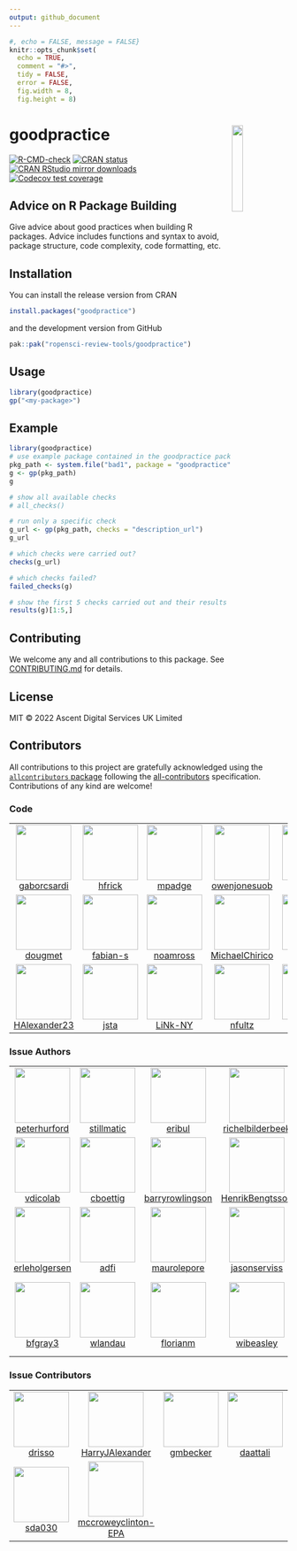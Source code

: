 ```yaml
---
output: github_document
---
```


```r
#, echo = FALSE, message = FALSE}
knitr::opts_chunk$set(
  echo = TRUE,
  comment = "#>",
  tidy = FALSE,
  error = FALSE,
  fig.width = 8,
  fig.height = 8)
```

# goodpractice <img src="man/figures/logo.png" align="right" width="20%" height="20%" />

  <!-- badges: start -->
  [![R-CMD-check](https://github.com/ropensci-review-tools/goodpractice/workflows/R-CMD-check/badge.svg)](https://github.com/ropensci-review-tools/goodpractice/actions)
  [![CRAN status](https://www.r-pkg.org/badges/version/goodpractice)](https://CRAN.R-project.org/package=goodpractice)
  [![CRAN RStudio mirror downloads](https://cranlogs.r-pkg.org/badges/goodpractice)](https://www.r-pkg.org/pkg/goodpractice)
  [![Codecov test coverage](https://codecov.io/gh/ropensci-review-tools/goodpractice/branch/main/graph/badge.svg)](https://app.codecov.io/gh/ropensci-review-tools/goodpractice?branch=main)
  <!-- badges: end -->


## Advice on R Package Building

Give advice about good practices when building R packages. Advice includes
functions and syntax to avoid, package structure, code complexity, code
formatting, etc.

## Installation

You can install the release version from CRAN

```r
install.packages("goodpractice")
```

and the development version from GitHub

```r
pak::pak("ropensci-review-tools/goodpractice")
```

## Usage

```r
library(goodpractice)
gp("<my-package>")
```

## Example

```r
library(goodpractice)
# use example package contained in the goodpractice package
pkg_path <- system.file("bad1", package = "goodpractice")
g <- gp(pkg_path)
g

# show all available checks
# all_checks()

# run only a specific check
g_url <- gp(pkg_path, checks = "description_url")
g_url

# which checks were carried out?
checks(g_url)

# which checks failed?
failed_checks(g)

# show the first 5 checks carried out and their results
results(g)[1:5,]
```

## Contributing

We welcome any and all contributions to this package.
See [CONTRIBUTING.md](https://github.com/ropensci-review-tools/goodpractice/blob/main/.github/CONTRIBUTING.md) for details.

## License

MIT © 2022 Ascent Digital Services UK Limited

## Contributors


<!-- ALL-CONTRIBUTORS-LIST:START - Do not remove or modify this section -->
<!-- prettier-ignore-start -->
<!-- markdownlint-disable -->

All contributions to this project are gratefully acknowledged using the [`allcontributors` package](https://github.com/ropensci/allcontributors) following the [all-contributors](https://allcontributors.org) specification. Contributions of any kind are welcome!

### Code

<table>

<tr>
<td align="center">
<a href="https://github.com/gaborcsardi">
<img src="https://avatars.githubusercontent.com/u/660288?v=4" width="100px;" alt=""/>
</a><br>
<a href="https://github.com/ropensci-review-tools/goodpractice/commits?author=gaborcsardi">gaborcsardi</a>
</td>
<td align="center">
<a href="https://github.com/hfrick">
<img src="https://avatars.githubusercontent.com/u/12950918?v=4" width="100px;" alt=""/>
</a><br>
<a href="https://github.com/ropensci-review-tools/goodpractice/commits?author=hfrick">hfrick</a>
</td>
<td align="center">
<a href="https://github.com/mpadge">
<img src="https://avatars.githubusercontent.com/u/6697851?v=4" width="100px;" alt=""/>
</a><br>
<a href="https://github.com/ropensci-review-tools/goodpractice/commits?author=mpadge">mpadge</a>
</td>
<td align="center">
<a href="https://github.com/owenjonesuob">
<img src="https://avatars.githubusercontent.com/u/21007837?v=4" width="100px;" alt=""/>
</a><br>
<a href="https://github.com/ropensci-review-tools/goodpractice/commits?author=owenjonesuob">owenjonesuob</a>
</td>
<td align="center">
<a href="https://github.com/ddbortoli">
<img src="https://avatars.githubusercontent.com/u/25244497?v=4" width="100px;" alt=""/>
</a><br>
<a href="https://github.com/ropensci-review-tools/goodpractice/commits?author=ddbortoli">ddbortoli</a>
</td>
<td align="center">
<a href="https://github.com/KarinaMarks">
<img src="https://avatars.githubusercontent.com/u/20110563?v=4" width="100px;" alt=""/>
</a><br>
<a href="https://github.com/ropensci-review-tools/goodpractice/commits?author=KarinaMarks">KarinaMarks</a>
</td>
<td align="center">
<a href="https://github.com/olivroy">
<img src="https://avatars.githubusercontent.com/u/52606734?v=4" width="100px;" alt=""/>
</a><br>
<a href="https://github.com/ropensci-review-tools/goodpractice/commits?author=olivroy">olivroy</a>
</td>
</tr>


<tr>
<td align="center">
<a href="https://github.com/dougmet">
<img src="https://avatars.githubusercontent.com/u/5878305?v=4" width="100px;" alt=""/>
</a><br>
<a href="https://github.com/ropensci-review-tools/goodpractice/commits?author=dougmet">dougmet</a>
</td>
<td align="center">
<a href="https://github.com/fabian-s">
<img src="https://avatars.githubusercontent.com/u/998541?v=4" width="100px;" alt=""/>
</a><br>
<a href="https://github.com/ropensci-review-tools/goodpractice/commits?author=fabian-s">fabian-s</a>
</td>
<td align="center">
<a href="https://github.com/noamross">
<img src="https://avatars.githubusercontent.com/u/571752?v=4" width="100px;" alt=""/>
</a><br>
<a href="https://github.com/ropensci-review-tools/goodpractice/commits?author=noamross">noamross</a>
</td>
<td align="center">
<a href="https://github.com/MichaelChirico">
<img src="https://avatars.githubusercontent.com/u/7606389?v=4" width="100px;" alt=""/>
</a><br>
<a href="https://github.com/ropensci-review-tools/goodpractice/commits?author=MichaelChirico">MichaelChirico</a>
</td>
<td align="center">
<a href="https://github.com/fkohrt">
<img src="https://avatars.githubusercontent.com/u/12914806?v=4" width="100px;" alt=""/>
</a><br>
<a href="https://github.com/ropensci-review-tools/goodpractice/commits?author=fkohrt">fkohrt</a>
</td>
<td align="center">
<a href="https://github.com/anasimmons">
<img src="https://avatars.githubusercontent.com/u/95026699?v=4" width="100px;" alt=""/>
</a><br>
<a href="https://github.com/ropensci-review-tools/goodpractice/commits?author=anasimmons">anasimmons</a>
</td>
<td align="center">
<a href="https://github.com/andrewl776">
<img src="https://avatars.githubusercontent.com/u/64008720?v=4" width="100px;" alt=""/>
</a><br>
<a href="https://github.com/ropensci-review-tools/goodpractice/commits?author=andrewl776">andrewl776</a>
</td>
</tr>


<tr>
<td align="center">
<a href="https://github.com/HAlexander23">
<img src="https://avatars.githubusercontent.com/u/70958859?v=4" width="100px;" alt=""/>
</a><br>
<a href="https://github.com/ropensci-review-tools/goodpractice/commits?author=HAlexander23">HAlexander23</a>
</td>
<td align="center">
<a href="https://github.com/jsta">
<img src="https://avatars.githubusercontent.com/u/7844578?v=4" width="100px;" alt=""/>
</a><br>
<a href="https://github.com/ropensci-review-tools/goodpractice/commits?author=jsta">jsta</a>
</td>
<td align="center">
<a href="https://github.com/LiNk-NY">
<img src="https://avatars.githubusercontent.com/u/4392950?v=4" width="100px;" alt=""/>
</a><br>
<a href="https://github.com/ropensci-review-tools/goodpractice/commits?author=LiNk-NY">LiNk-NY</a>
</td>
<td align="center">
<a href="https://github.com/nfultz">
<img src="https://avatars.githubusercontent.com/u/418638?v=4" width="100px;" alt=""/>
</a><br>
<a href="https://github.com/ropensci-review-tools/goodpractice/commits?author=nfultz">nfultz</a>
</td>
<td align="center">
<a href="https://github.com/russHyde">
<img src="https://avatars.githubusercontent.com/u/7734886?v=4" width="100px;" alt=""/>
</a><br>
<a href="https://github.com/ropensci-review-tools/goodpractice/commits?author=russHyde">russHyde</a>
</td>
<td align="center">
<a href="https://github.com/marberts">
<img src="https://avatars.githubusercontent.com/u/62676717?v=4" width="100px;" alt=""/>
</a><br>
<a href="https://github.com/ropensci-review-tools/goodpractice/commits?author=marberts">marberts</a>
</td>
</tr>

</table>


### Issue Authors

<table>

<tr>
<td align="center">
<a href="https://github.com/peterhurford">
<img src="https://avatars.githubusercontent.com/u/5100840?v=4" width="100px;" alt=""/>
</a><br>
<a href="https://github.com/ropensci-review-tools/goodpractice/issues?q=is%3Aissue+author%3Apeterhurford">peterhurford</a>
</td>
<td align="center">
<a href="https://github.com/stillmatic">
<img src="https://avatars.githubusercontent.com/u/4743676?u=ac3fc940694e8fea8013e09465b70ba9980e1482&v=4" width="100px;" alt=""/>
</a><br>
<a href="https://github.com/ropensci-review-tools/goodpractice/issues?q=is%3Aissue+author%3Astillmatic">stillmatic</a>
</td>
<td align="center">
<a href="https://github.com/eribul">
<img src="https://avatars.githubusercontent.com/u/7790927?u=b673c206f8bd2cc32217318673b347b5ae09cf9d&v=4" width="100px;" alt=""/>
</a><br>
<a href="https://github.com/ropensci-review-tools/goodpractice/issues?q=is%3Aissue+author%3Aeribul">eribul</a>
</td>
<td align="center">
<a href="https://github.com/richelbilderbeek">
<img src="https://avatars.githubusercontent.com/u/2098230?u=eb0321e52ef07f95057edef9a69350878b4e7a0d&v=4" width="100px;" alt=""/>
</a><br>
<a href="https://github.com/ropensci-review-tools/goodpractice/issues?q=is%3Aissue+author%3Arichelbilderbeek">richelbilderbeek</a>
</td>
<td align="center">
<a href="https://github.com/nathaneastwood">
<img src="https://avatars.githubusercontent.com/u/9799530?u=59f2fcbe9ba5ec17471672f351e10014fbd92068&v=4" width="100px;" alt=""/>
</a><br>
<a href="https://github.com/ropensci-review-tools/goodpractice/issues?q=is%3Aissue+author%3Anathaneastwood">nathaneastwood</a>
</td>
<td align="center">
<a href="https://github.com/daroczig">
<img src="https://avatars.githubusercontent.com/u/495736?u=0b78c574d39075f2b7e0b8c059cf3be834241a95&v=4" width="100px;" alt=""/>
</a><br>
<a href="https://github.com/ropensci-review-tools/goodpractice/issues?q=is%3Aissue+author%3Adaroczig">daroczig</a>
</td>
<td align="center">
<a href="https://github.com/mdozmorov">
<img src="https://avatars.githubusercontent.com/u/864945?u=73720ea73dedcc007bc666956113fc22d3d3cac2&v=4" width="100px;" alt=""/>
</a><br>
<a href="https://github.com/ropensci-review-tools/goodpractice/issues?q=is%3Aissue+author%3Amdozmorov">mdozmorov</a>
</td>
</tr>


<tr>
<td align="center">
<a href="https://github.com/vdicolab">
<img src="https://avatars.githubusercontent.com/u/5879492?u=47750b7543a8a588494ef89aa7db563a3a8c6384&v=4" width="100px;" alt=""/>
</a><br>
<a href="https://github.com/ropensci-review-tools/goodpractice/issues?q=is%3Aissue+author%3Avdicolab">vdicolab</a>
</td>
<td align="center">
<a href="https://github.com/cboettig">
<img src="https://avatars.githubusercontent.com/u/222586?u=dfbe54d3b4d538dc2a8c276bb5545fdf4684752f&v=4" width="100px;" alt=""/>
</a><br>
<a href="https://github.com/ropensci-review-tools/goodpractice/issues?q=is%3Aissue+author%3Acboettig">cboettig</a>
</td>
<td align="center">
<a href="https://github.com/barryrowlingson">
<img src="https://avatars.githubusercontent.com/u/888980?v=4" width="100px;" alt=""/>
</a><br>
<a href="https://github.com/ropensci-review-tools/goodpractice/issues?q=is%3Aissue+author%3Abarryrowlingson">barryrowlingson</a>
</td>
<td align="center">
<a href="https://github.com/HenrikBengtsson">
<img src="https://avatars.githubusercontent.com/u/1616850?u=3db13be6479d854fd363b262ae8d379dbd982f91&v=4" width="100px;" alt=""/>
</a><br>
<a href="https://github.com/ropensci-review-tools/goodpractice/issues?q=is%3Aissue+author%3AHenrikBengtsson">HenrikBengtsson</a>
</td>
<td align="center">
<a href="https://github.com/kbenoit">
<img src="https://avatars.githubusercontent.com/u/2182246?u=7b5ff3ddf6c621c156bad611654bbeca6cbe128c&v=4" width="100px;" alt=""/>
</a><br>
<a href="https://github.com/ropensci-review-tools/goodpractice/issues?q=is%3Aissue+author%3Akbenoit">kbenoit</a>
</td>
<td align="center">
<a href="https://github.com/njtierney">
<img src="https://avatars.githubusercontent.com/u/6488485?u=3eacd57f61342d1c3cecd5c8ac741b1c4897e1de&v=4" width="100px;" alt=""/>
</a><br>
<a href="https://github.com/ropensci-review-tools/goodpractice/issues?q=is%3Aissue+author%3Anjtierney">njtierney</a>
</td>
<td align="center">
<a href="https://github.com/maelle">
<img src="https://avatars.githubusercontent.com/u/8360597?u=824f03caa87c92420352e3dd9a05470320a67412&v=4" width="100px;" alt=""/>
</a><br>
<a href="https://github.com/ropensci-review-tools/goodpractice/issues?q=is%3Aissue+author%3Amaelle">maelle</a>
</td>
</tr>


<tr>
<td align="center">
<a href="https://github.com/erleholgersen">
<img src="https://avatars.githubusercontent.com/u/5060086?u=4ab0621f32b784ff78ed98ba2c6c763601db1aa0&v=4" width="100px;" alt=""/>
</a><br>
<a href="https://github.com/ropensci-review-tools/goodpractice/issues?q=is%3Aissue+author%3Aerleholgersen">erleholgersen</a>
</td>
<td align="center">
<a href="https://github.com/adfi">
<img src="https://avatars.githubusercontent.com/u/1760262?u=9d618125bc4ade9569e7122611735eb3673c6b2c&v=4" width="100px;" alt=""/>
</a><br>
<a href="https://github.com/ropensci-review-tools/goodpractice/issues?q=is%3Aissue+author%3Aadfi">adfi</a>
</td>
<td align="center">
<a href="https://github.com/maurolepore">
<img src="https://avatars.githubusercontent.com/u/5856545?u=640bf30b4798fd06becb5a22d56f38d63cab78d2&v=4" width="100px;" alt=""/>
</a><br>
<a href="https://github.com/ropensci-review-tools/goodpractice/issues?q=is%3Aissue+author%3Amaurolepore">maurolepore</a>
</td>
<td align="center">
<a href="https://github.com/jasonserviss">
<img src="https://avatars.githubusercontent.com/u/11668021?u=f4e519e3edf5f12658b0e440403afd29b0ac39bf&v=4" width="100px;" alt=""/>
</a><br>
<a href="https://github.com/ropensci-review-tools/goodpractice/issues?q=is%3Aissue+author%3Ajasonserviss">jasonserviss</a>
</td>
<td align="center">
<a href="https://github.com/jackwasey">
<img src="https://avatars.githubusercontent.com/u/7832270?u=5d02a5e29f6fc02f17ad8277f8b6caa33bd143ad&v=4" width="100px;" alt=""/>
</a><br>
<a href="https://github.com/ropensci-review-tools/goodpractice/issues?q=is%3Aissue+author%3Ajackwasey">jackwasey</a>
</td>
<td align="center">
<a href="https://github.com/dragosmg">
<img src="https://avatars.githubusercontent.com/u/13176361?u=971be341a6706a4dc6e6e68458dc3eddee5efbac&v=4" width="100px;" alt=""/>
</a><br>
<a href="https://github.com/ropensci-review-tools/goodpractice/issues?q=is%3Aissue+author%3Adragosmg">dragosmg</a>
</td>
<td align="center">
<a href="https://github.com/Bisaloo">
<img src="https://avatars.githubusercontent.com/u/10783929?u=38e3754466eaa200e20f0609709467b6331cdfbe&v=4" width="100px;" alt=""/>
</a><br>
<a href="https://github.com/ropensci-review-tools/goodpractice/issues?q=is%3Aissue+author%3ABisaloo">Bisaloo</a>
</td>
</tr>


<tr>
<td align="center">
<a href="https://github.com/bfgray3">
<img src="https://avatars.githubusercontent.com/u/20310144?u=12e6c4b62ad37dc6ff193cbaec61a7828a11b91a&v=4" width="100px;" alt=""/>
</a><br>
<a href="https://github.com/ropensci-review-tools/goodpractice/issues?q=is%3Aissue+author%3Abfgray3">bfgray3</a>
</td>
<td align="center">
<a href="https://github.com/wlandau">
<img src="https://avatars.githubusercontent.com/u/1580860?u=6ed1edc717e0853259312206ae59a3aa81fe3bbc&v=4" width="100px;" alt=""/>
</a><br>
<a href="https://github.com/ropensci-review-tools/goodpractice/issues?q=is%3Aissue+author%3Awlandau">wlandau</a>
</td>
<td align="center">
<a href="https://github.com/florianm">
<img src="https://avatars.githubusercontent.com/u/762815?u=4cc24043df2493b6395f3d6c1dbc83491ef23163&v=4" width="100px;" alt=""/>
</a><br>
<a href="https://github.com/ropensci-review-tools/goodpractice/issues?q=is%3Aissue+author%3Aflorianm">florianm</a>
</td>
<td align="center">
<a href="https://github.com/wibeasley">
<img src="https://avatars.githubusercontent.com/u/1372890?v=4" width="100px;" alt=""/>
</a><br>
<a href="https://github.com/ropensci-review-tools/goodpractice/issues?q=is%3Aissue+author%3Awibeasley">wibeasley</a>
</td>
<td align="center">
<a href="https://github.com/dpprdan">
<img src="https://avatars.githubusercontent.com/u/1423562?u=641a09e8d193d9a34951e623a97a8ab67e8bf3e4&v=4" width="100px;" alt=""/>
</a><br>
<a href="https://github.com/ropensci-review-tools/goodpractice/issues?q=is%3Aissue+author%3Adpprdan">dpprdan</a>
</td>
<td align="center">
<a href="https://github.com/kwstat">
<img src="https://avatars.githubusercontent.com/u/484260?u=31a8a31b1c2877c2abda463a8332684f69ec6341&v=4" width="100px;" alt=""/>
</a><br>
<a href="https://github.com/ropensci-review-tools/goodpractice/issues?q=is%3Aissue+author%3Akwstat">kwstat</a>
</td>
<td align="center">
<a href="https://github.com/HenningLorenzen-ext-bayer">
<img src="https://avatars.githubusercontent.com/u/89191115?u=9283c073f303b932fcfe78a3b21421c949090dc2&v=4" width="100px;" alt=""/>
</a><br>
<a href="https://github.com/ropensci-review-tools/goodpractice/issues?q=is%3Aissue+author%3AHenningLorenzen-ext-bayer">HenningLorenzen-ext-bayer</a>
</td>
</tr>

</table>


### Issue Contributors

<table>

<tr>
<td align="center">
<a href="https://github.com/drisso">
<img src="https://avatars.githubusercontent.com/u/8451432?u=0e43f4e1f1e18804efcc98ba68b05b5fadc7fc4a&v=4" width="100px;" alt=""/>
</a><br>
<a href="https://github.com/ropensci-review-tools/goodpractice/issues?q=is%3Aissue+commenter%3Adrisso">drisso</a>
</td>
<td align="center">
<a href="https://github.com/HarryJAlexander">
<img src="https://avatars.githubusercontent.com/u/96472942?v=4" width="100px;" alt=""/>
</a><br>
<a href="https://github.com/ropensci-review-tools/goodpractice/issues?q=is%3Aissue+commenter%3AHarryJAlexander">HarryJAlexander</a>
</td>
<td align="center">
<a href="https://github.com/gmbecker">
<img src="https://avatars.githubusercontent.com/u/908721?v=4" width="100px;" alt=""/>
</a><br>
<a href="https://github.com/ropensci-review-tools/goodpractice/issues?q=is%3Aissue+commenter%3Agmbecker">gmbecker</a>
</td>
<td align="center">
<a href="https://github.com/daattali">
<img src="https://avatars.githubusercontent.com/u/952340?v=4" width="100px;" alt=""/>
</a><br>
<a href="https://github.com/ropensci-review-tools/goodpractice/issues?q=is%3Aissue+commenter%3Adaattali">daattali</a>
</td>
<td align="center">
<a href="https://github.com/joelnitta">
<img src="https://avatars.githubusercontent.com/u/13459362?v=4" width="100px;" alt=""/>
</a><br>
<a href="https://github.com/ropensci-review-tools/goodpractice/issues?q=is%3Aissue+commenter%3Ajoelnitta">joelnitta</a>
</td>
<td align="center">
<a href="https://github.com/lgallindo">
<img src="https://avatars.githubusercontent.com/u/15238731?u=7987ba266f3b80d21696e95ddeb23753c0f18651&v=4" width="100px;" alt=""/>
</a><br>
<a href="https://github.com/ropensci-review-tools/goodpractice/issues?q=is%3Aissue+commenter%3Algallindo">lgallindo</a>
</td>
<td align="center">
<a href="https://github.com/annakrystalli">
<img src="https://avatars.githubusercontent.com/u/5583057?u=1e992c8f98d38a959fa064afaeb182bee6e9f666&v=4" width="100px;" alt=""/>
</a><br>
<a href="https://github.com/ropensci-review-tools/goodpractice/issues?q=is%3Aissue+commenter%3Aannakrystalli">annakrystalli</a>
</td>
</tr>


<tr>
<td align="center">
<a href="https://github.com/sda030">
<img src="https://avatars.githubusercontent.com/u/13221371?v=4" width="100px;" alt=""/>
</a><br>
<a href="https://github.com/ropensci-review-tools/goodpractice/issues?q=is%3Aissue+commenter%3Asda030">sda030</a>
</td>
<td align="center">
<a href="https://github.com/mccroweyclinton-EPA">
<img src="https://avatars.githubusercontent.com/u/37708338?u=58f68265725538054769fe2d2cd39a01bacb3161&v=4" width="100px;" alt=""/>
</a><br>
<a href="https://github.com/ropensci-review-tools/goodpractice/issues?q=is%3Aissue+commenter%3Amccroweyclinton-EPA">mccroweyclinton-EPA</a>
</td>
</tr>

</table>

<!-- markdownlint-enable -->
<!-- prettier-ignore-end -->
<!-- ALL-CONTRIBUTORS-LIST:END -->

